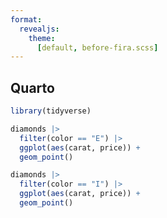 ```yaml
---
format:
  revealjs:
    theme:
      [default, before-fira.scss]
---
```


## Quarto

```r
library(tidyverse)

diamonds |>
  filter(color == "E") |>
  ggplot(aes(carat, price)) +
  geom_point()

diamonds |>
  filter(color == "I") |>
  ggplot(aes(carat, price)) +
  geom_point()

```